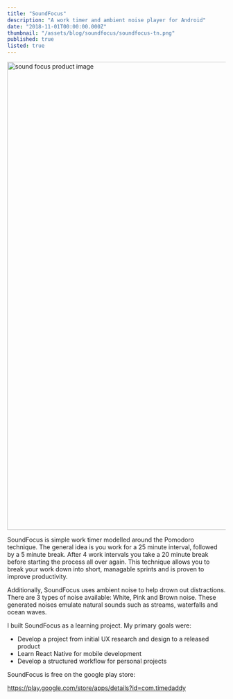 ```yaml
---
title: "SoundFocus"
description: "A work timer and ambient noise player for Android"
date: "2018-11-01T00:00:00.000Z"
thumbnail: "/assets/blog/soundfocus/soundfocus-tn.png"
published: true
listed: true
---
```


<Image
  src="/assets/blog/soundfocus/soundfocus-bnr.png"
  alt="sound focus product image"
  width="1920"
  height="1080"
  layout="responsive"
/>

SoundFocus is simple work timer modelled around the Pomodoro technique. The general idea is you work for a 25 minute interval, followed by a 5 minute break. After 4 work intervals you take a 20 minute break before starting the process all over again. This technique allows you to break your work down into short, managable sprints and is proven to improve productivity.

Additionally, SoundFocus uses ambient noise to help drown out distractions. There are 3 types of noise available: White, Pink and Brown noise. These generated noises emulate natural sounds such as streams, waterfalls and ocean waves.

I built SoundFocus as a learning project. My primary goals were:

- Develop a project from initial UX research and design to a released product
- Learn React Native for mobile development
- Develop a structured workflow for personal projects

SoundFocus is free on the google play store:

https://play.google.com/store/apps/details?id=com.timedaddy
